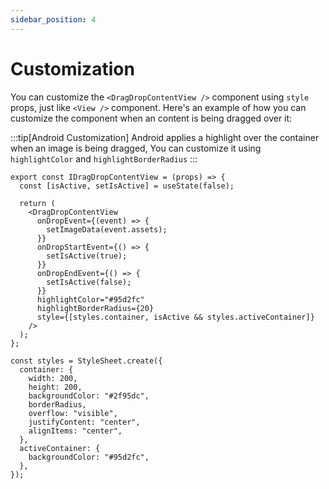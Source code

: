 ```yaml
---
sidebar_position: 4
---
```


# Customization

You can customize the `<DragDropContentView />` component using `style` props, just like `<View />` component. Here's an example of how you can customize the component when an content is being dragged over it:

:::tip[Android Customization]
Android applies a highlight over the container when an image is being dragged, You can customize it using `highlightColor` and `highlightBorderRadius`
:::

```tsx
export const IDragDropContentView = (props) => {
  const [isActive, setIsActive] = useState(false);

  return (
    <DragDropContentView
      onDropEvent={(event) => {
        setImageData(event.assets);
      }}
      onDropStartEvent={() => {
        setIsActive(true);
      }}
      onDropEndEvent={() => {
        setIsActive(false);
      }}
      highlightColor="#95d2fc"
      highlightBorderRadius={20}
      style={[styles.container, isActive && styles.activeContainer]}
    />
  );
};

const styles = StyleSheet.create({
  container: {
    width: 200,
    height: 200,
    backgroundColor: "#2f95dc",
    borderRadius,
    overflow: "visible",
    justifyContent: "center",
    alignItems: "center",
  },
  activeContainer: {
    backgroundColor: "#95d2fc",
  },
});
```
